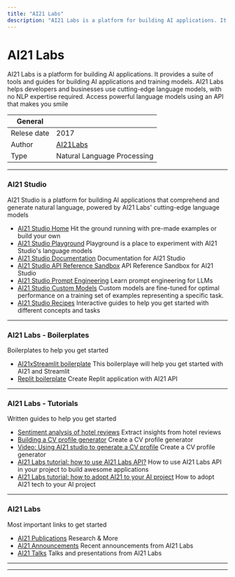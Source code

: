 ```yaml
---
title: "AI21 Labs"
description: "AI21 Labs is a platform for building AI applications. It provides a suite of tools and guides for building AI applications and training models. AI21 Labs helps developers and businesses use cutting-edge language models, with no NLP expertise required. Access powerful language models using an API that makes you smile"
---
```


# AI21 Labs

AI21 Labs is a platform for building AI applications. It provides a suite of tools and guides
for building AI applications and training models. AI21 Labs helps developers and businesses use
cutting-edge language models, with no NLP expertise required. Access powerful language models using
an API that makes you smile

| General     |                                   |
| ----------- | --------------------------------- |
| Relese date | 2017                              |
| Author      | [AI21Labs](https://www.ai21.com/) |
| Type        | Natural Language Processing       |

---

### AI21 Studio

AI21 Studio is a platform for building AI applications that comprehend and generate natural language, powered by AI21 Labs' cutting-edge language models

- [AI21 Studio Home](https://studio.ai21.com/overview) Hit the ground running with pre-made examples or build your own
- [AI21 Studio Playground](https://studio.ai21.com/playground/) Playground is a place to experiment with AI21 Studio's language models
- [AI21 Studio Documentation](https://docs.ai21.com/) Documentation for AI21 Studio
- [AI21 Studio API Reference Sandbox](https://docs.ai21.com/reference/completion) API Reference Sandbox for AI21 Studio
- [AI21 Studio Prompt Engineering](https://docs.ai21.com/docs/prompt-engineering) Learn prompt engineering for LLMs
- [AI21 Studio Custom Models](https://docs.ai21.com/docs/custom-models) Custom models are fine-tuned for optimal performance on a training set of examples representing a specific task.
- [AI21 Studio Recipes](https://docs.ai21.com/recipes) Interactive guides to help you get started with different concepts and tasks

---

### AI21 Labs - Boilerplates

Boilerplates to help you get started

- [AI21xStreamlit boilerplate](https://github.com/lablab-ai/ai21-streamlit-boilerplate) This boilerplaye will help you get started with AI21 and Streamlit
- [Replit boilerplate](https://replit.com/@ezzcodeezzlife/AI21-boilerplate?v=1) Create Replit application with AI21 API

---

### AI21 Labs - Tutorials

Written guides to help you get started

- [Sentiment analysis of hotel reviews](https://www.ai21.com/blog/build-a-dashboard-based-on-freeform-sentiment-analysis-of-hotel-reviews) Extract insights from hotel reviews
- [Building a CV profile generator](https://www.ai21.com/blog/building-cv-profile-generator-using-ai21-studio) Create a CV profile generator
- [Video: Using AI21 studio to generate a CV profile](https://www.youtube.com/watch?v=LcLi2M8M7II&ab_channel=AI21Studio) Create a CV profile generator
- [AI21 Labs tutorial: how to use AI21 Labs API?](https://lablab.ai/t/how-to-use-ai21labs) How to use AI21 Labs API in your project to build awesome applications
- [AI21 Labs tutorial: how to adopt AI21 to your AI project](https://lablab.ai/t/ai21-labs-tutorial-how-to-adopt-ai21-to-your-ai-project) How to adopt AI21 tech to your AI project

---

### AI21 Labs

Most important links to get started

- [AI21 Publications](https://www.ai21.com/blog) Research & More
- [AI21 Announcements](https://www.ai21.com/category/announcements) Recent announcements from AI21 Labs
- [AI21 Talks](https://www.ai21.com/category/talks) Talks and presentations from AI21 Labs

---

---
